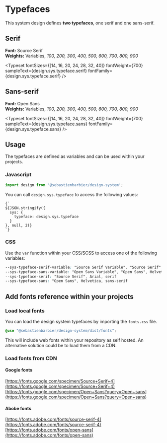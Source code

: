 

<Meta title="Design System/Typefaces" />

# Typefaces

This system design defines **two typefaces**, one serif and one sans-serif. 

## Serif

**Font:** Source Serif  
**Weights:** Variables, _100, 200, 300, 400, 500, 600, 700, 800, 900_  

<Typeset
  fontSizes={[14, 16, 20, 24, 28, 32, 40]}
  fontWeight={700}
  sampleText={design.sys.typeface.serif}
  fontFamily={design.sys.typeface.serif}
/>

## Sans-serif

**Font:** Open Sans  
**Weights:** Variables, _100, 200, 300, 400, 500, 600, 700, 800, 900_  

<Typeset
  fontSizes={[14, 16, 20, 24, 28, 32, 40]}
  fontWeight={700}
  sampleText={design.sys.typeface.sans}
  fontFamily={design.sys.typeface.sans}
/>

## Usage


The typefaces are defined as variables and can be used within your projects.

### Javascript

```js
import design from '@sebastienbarbier/design-system';
```

You can call `design.sys.typeface` to access the following values:

<div style={{ paddingBottom: '30px' }}>
<code><pre style={{ fontSize: '0.8em' }}>
{`
${JSON.stringify({
  sys: {
    typeface: design.sys.typeface
  }
}, null, 2)}
`}
</pre></code>
</div>

### CSS

Use the `var` function within your CSS/SCSS to access one of the following variables:

```css
--sys-typeface-serif-variable: "Source Serif Variable", "Source Serif", Arial, serif
--sys-typeface-sans-variable: "Open Sans Variable", "Open Sans", Helvetica, sans-serif
--sys-typeface-serif: "Source Serif", Arial, serif
--sys-typeface-sans: "Open Sans", Helvetica, sans-serif
```




## Add fonts reference within your projects

### Load local fonts

You can load the design system typefaces by importing the `fonts.css` file.

```scss
@use "@sebastienbarbier/design-system/dist/fonts";
```

This will include web fonts within your repository as self hosted. An alternative solution could be to load them from a CDN.

### Load fonts from CDN

#### Google fonts

[https://fonts.google.com/specimen/Source+Serif+4](https://fonts.google.com/specimen/Source+Serif+4)  
[https://fonts.google.com/specimen/Open+Sans?query=Open+sans](https://fonts.google.com/specimen/Open+Sans?query=Open+sans)

#### Abobe fonts

[https://fonts.adobe.com/fonts/source-serif-4](https://fonts.adobe.com/fonts/source-serif-4)  
[https://fonts.adobe.com/fonts/open-sans](https://fonts.adobe.com/fonts/open-sans)